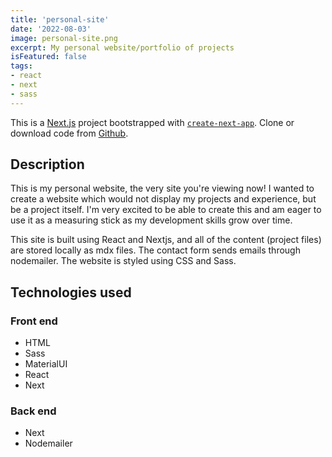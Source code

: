 ```yaml
---
title: 'personal-site'
date: '2022-08-03'
image: personal-site.png
excerpt: My personal website/portfolio of projects
isFeatured: false
tags:
- react
- next
- sass
---
```


This is a [Next.js](https://nextjs.org/) project bootstrapped with [`create-next-app`](https://github.com/vercel/next.js/tree/canary/packages/create-next-app). Clone or download code from <a href="https://github.com/alexfotopoulos/personal-site" target="_blank" rel="noreferrer">Github</a>.

## Description

This is my personal website, the very site you're viewing now! I wanted to create a website which would not display my projects and experience, but be a project itself. I'm very excited to be able to create this and am eager to use it as a measuring stick as my development skills grow over time.

This site is built using React and Nextjs, and all of the content (project files) are stored locally as mdx files. The contact form sends emails through nodemailer. The website is styled using CSS and Sass.

## Technologies used

### Front end
- HTML
- Sass
- MaterialUI
- React
- Next

### Back end
- Next
- Nodemailer